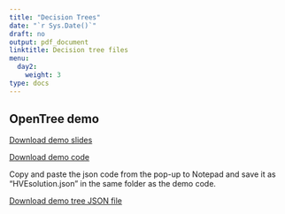 ```yaml
---
title: "Decision Trees"
date: "`r Sys.Date()`"
draft: no
output: pdf_document
linktitle: Decision tree files
menu:
  day2:
    weight: 3
type: docs
---
```



<!-- ## OpenTree demo -->

<!-- [Download demo - Rock Climber Problem](../../../Course_Modularization/Decision trees/Decision Tree RockClimber/decision_tree_RockClimber_CEA_OpenTree.Rmd) -->

<!-- Copy and paste the json code from the pop-up to Notepad and save it as "RockClimberProblem.json". -->

<!-- [Download RockClimber tree.json file](../../../Course_Modularization/Decision trees/Decision Tree RockClimber/RockClimberProblem.json) -->

<!-- ## OpenTree exercise -->

## OpenTree demo

[Download demo slides](../../../Course_Modularization/Decision trees/Slides/CEA and Decision Modeling Overview_with Decision tree slides.pptx)

[Download demo code](../../../Course_Modularization/Decision trees/Decision Tree HVE/solutions/decision_tree_HVE_OpenTree_solutions.Rmd)

Copy and paste the json code from the pop-up to Notepad and save it as "HVEsolution.json" in the same folder as the demo code.

[Download demo tree JSON file](../../../Course_Modularization/Decision trees/Decision Tree HVE/solutions/HVEsolution.json)

<!-- [Download exercise handout](../../../Course_Modularization/Decision trees/Decision Tree HVE/exercise worksheets/decision_tree_HVE_exercise.html) -->

<!-- [Download exercise template](../../../Course_Modularization/Decision trees/Decision Tree HVE/templates/decision_tree_HVE_OpenTree_template.Rmd) -->

<!-- Copy and paste the json code from the pop-up to Notepad and save it as "HVEtemplate.json". -->

<!-- [Download HVEtemplate.json file](../../../Course_Modularization/Decision trees/Decision Tree HVE/templates/HVEtemplate.json) -->

<!-- [Download solutions](../../../Course_Modularization/Decision trees/Decision Tree HVE/solutions/decision_tree_HVE_OpenTree_solutions.Rmd) -->

<!-- [Download solution tree.json file](../../../Course_Modularization/Decision trees/Decision Tree HVE/solutions/HVEsolution.json) -->

<!-- ## Exercise -->

<!-- [Download exercise worksheet](../../../Course_Modularization/Intro, general, packages/DARTH_IndecisivesAnonymous_ModelingExercise.pdf) -->

